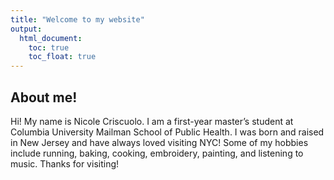```yaml
---
title: "Welcome to my website"
output: 
  html_document:
    toc: true
    toc_float: true
---
```


## About me!

Hi! My name is Nicole Criscuolo. I am a first-year master's student at Columbia University Mailman School of Public Health. I was born and raised in New Jersey and have always loved visiting NYC! Some of my hobbies include running, baking, cooking, embroidery, painting, and listening to music. Thanks for visiting!
